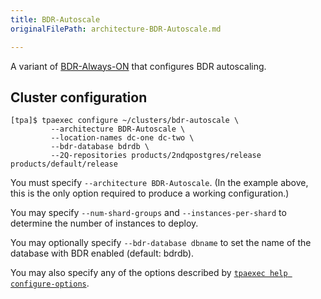 ```yaml
---
title: BDR-Autoscale
originalFilePath: architecture-BDR-Autoscale.md

---
```


A variant of [BDR-Always-ON](../architecture-BDR-Always-ON) that
configures BDR autoscaling.

## Cluster configuration

```
[tpa]$ tpaexec configure ~/clusters/bdr-autoscale \
         --architecture BDR-Autoscale \
         --location-names dc-one dc-two \
         --bdr-database bdrdb \
         --2Q-repositories products/2ndqpostgres/release products/default/release
```

You must specify `--architecture BDR-Autoscale`. (In the example
above, this is the only option required to produce a working
configuration.)

You may specify `--num-shard-groups` and `--instances-per-shard` to
determine the number of instances to deploy.

You may optionally specify `--bdr-database dbname` to set the name of
the database with BDR enabled (default: bdrdb).

You may also specify any of the options described by
[`tpaexec help configure-options`](../tpaexec-configure).
